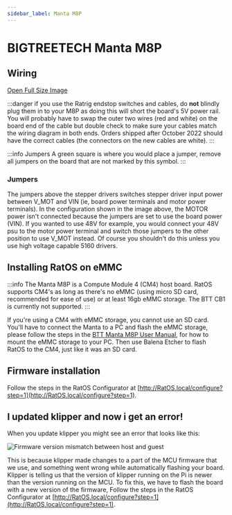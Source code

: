 ```yaml
---
sidebar_label: Manta M8P
---
```



# BIGTREETECH Manta M8P

## Wiring

<WiringSVG width="100%" height={null} />

[Open Full Size Image](_media/manta-m8p-wiring.svg)

:::danger if you use the Ratrig endstop switches and cables, do **not** blindly plug them in to your M8P as doing this will short the board's 5V power rail.
You will probably have to swap the outer two wires (red and white) on the board end of the cable but double check to make sure your cables match the wiring diagram in both ends.
Orders shipped after October 2022 should have the correct cables (the connectors on the new cables are white).
:::

:::info Jumpers
A green square is where you would place a jumper, remove all jumpers on the board that are not marked by this symbol.
:::

### Jumpers

The jumpers above the stepper drivers switches stepper driver input power between V_MOT and VIN (ie, board power terminals and motor power terminals).
In the configuration shown in the image above, the MOTOR power isn't connected because the jumpers are set to use the board power (VIN).
If you wanted to use 48V for example, you would connect your 48V psu to the motor power terminal and switch those jumpers to the other position to use V_MOT instead. Of course you shouldn't do this unless you use high voltage capable 5160 drivers.

## Installing RatOS on eMMC

:::info
The Manta M8P is a Compute Module 4 (CM4) host board. RatOS supports CM4's as long as there's no eMMC (using micro SD card, recommended for ease of use) or at least 16gb eMMC storage.
The BTT CB1 is currently not supported.
::: 

If you're using a CM4 with eMMC storage, you cannot use an SD card. You'll have to connect the Manta to a PC and flash the eMMC storage, please follow the steps in the [BTT Manta M8P User Manual](https://github.com/bigtreetech/Manta-M8P/raw/master/BIGTREETECH%20MANTA%20M8P%20V1.0%20User%20Manual.pdf), for how to mount the eMMC storage to your PC. Then use Balena Etcher to flash RatOS to the CM4, just like it was an SD card.

## Firmware installation

Follow the steps in the RatOS Configurator at [http://RatOS.local/configure?step=1](http://RatOS.local/configure?step=1).

## I updated klipper and now i get an error!

When you update klipper you might see an error that looks like this:

![Firmware version mismatch between host and guest](/img/firmware_version_mismatch.png)

This is because klipper made changes to a part of the MCU firmware that we use, and something went wrong while automatically flashing your board. Klipper is telling us that the version of klipper running on the Pi is newer than the version running on the MCU. To fix this, we have to flash the board with a new version of the firmware, Follow the steps in the RatOS Configurator at [http://RatOS.local/configure?step=1](http://RatOS.local/configure?step=1).
